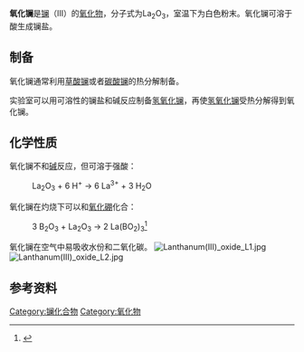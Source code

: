 {{Chembox
|   Name = 氧化镧
|   ImageFile = Lanthanum oxide 100g.jpg
|   ImageName = Lanthanum(III) oxide
|   IUPACName = Lanthanum(III) oxide
|   OtherNames = 氧化镧（III）
| Section1 = {{Chembox Identifiers
| CASNo = 1312-81-8
| CASNo_Ref = {{cascite|correct|CAS}}
|    RTECS  =  OE5330000
  |  PubChem  =  150906
|  ChemSpiderID_Ref  = {{chemspidercite|correct|chemspider}}|  StdInChI_Ref  = {{stdinchicite|correct|chemspider}}|  StdInChI  =  1S/2La.3O
|  StdInChIKey_Ref  = {{stdinchicite|correct|chemspider}}|  StdInChIKey  =  KTUFCUMIWABKDW-UHFFFAOYSA-N
|  ChemSpiderID  =  2529886
|  ChemSpiderID1  =  133008
|  ChemSpiderID1_Ref  = {{chemspidercite|correct|chemspider}}
}}
| Section2 = {{Chembox Properties
|   Formula = La<sub>2</sub>O<sub>3</sub>
|   MolarMass = 325.81 
|   Appearance = 白色粉末
|   Density = 6.51 g/cm<sup>3</sup>
|   Solubility = 不可溶
|   MeltingPt = 2315 °C
|   BoilingPt = 4200 °C
  }}
| Section3 = {{Chembox Structure
|   Coordination = Monocapped octahedral
|   CrystalStruct = Hexagonal and cubic
  }}
| Section7 = {{Chembox Hazards
|   ExternalMSDS = [http://physchem.ox.ac.uk/MSDS/LA/lanthanum_oxide.html External MSDS]
|   MainHazards = 刺激性
|   NFPA-H = 1
|   NFPA-F =
|   NFPA-R = 1 | NFPA-O=<s>W</s>
|   FlashPt = 不可燃
|   RPhrases = {{R36/37}}
|   SPhrases = {{S22}}, {{S26}}, {{S37/39}}
  }}
| Section8 = {{Chembox Related
|   OtherCpds = [[氧化鈧|氧化钪（III）]]<br />[[氧化钇|氧化钇]]
  }}
}}

'''氧化镧'''是[[镧|镧]]（III）的[[氧化物|氧化物]]，分子式为La<sub>2</sub>O<sub>3</sub>，室温下为白色粉末。氧化镧可溶于酸生成镧盐。

==制备==
氧化镧通常利用[[草酸镧|草酸镧]]或者[[碳酸镧|碳酸镧]]的热分解制备。

实验室可以用可溶性的镧盐和碱反应制备[[氢氧化镧|氢氧化镧]]，再使[[氢氧化镧|氢氧化镧]]受热分解得到氧化镧。

==化学性质==
氧化镧不和[[碱|碱]]反应，但可溶于强酸：
: La<sub>2</sub>O<sub>3</sub> + 6 H<sup>+</sup> → 6 La<sup>3+</sup> + 3 H<sub>2</sub>O

氧化镧在灼烧下可以和[[氧化硼|氧化硼]]化合：
:3 B<sub>2</sub>O<sub>3</sub> + La<sub>2</sub>O<sub>3</sub> → 2 La(BO<sub>2</sub>)<sub>3</sub><ref>{{cite journal|doi=10.1023/B:GPAC.0000016391.83527.44|title=Glass Transition and Crystallization of Glasses Based on Rare-Earth Borates|year=2004|author=Vinogradova, N. N.; Dmitruk, L. N.; Petrova, O. B.|journal=Glass Physics and Chemistry|volume=30|pages=1}}</ref>

氧化镧在空气中易吸收水份和二氧化碳。
[[File:Lanthanum(III)_oxide_L1.jpg|thumb]]
[[File:Lanthanum(III)_oxide_L2.jpg|thumb]]

==参考资料==
{{reflist}}

{{镧化合物}}
{{氧化物}}
[[Category:镧化合物|Category:镧化合物]]
[[Category:氧化物|Category:氧化物]]
